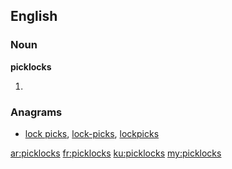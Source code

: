 ==English==

===Noun===
'''picklocks'''

# {{plural of|picklock}}

===Anagrams===
* [[lock picks#English|lock picks]], [[lock-picks#English|lock-picks]], [[lockpicks#English|lockpicks]]

[[ar:picklocks]]
[[fr:picklocks]]
[[ku:picklocks]]
[[my:picklocks]]